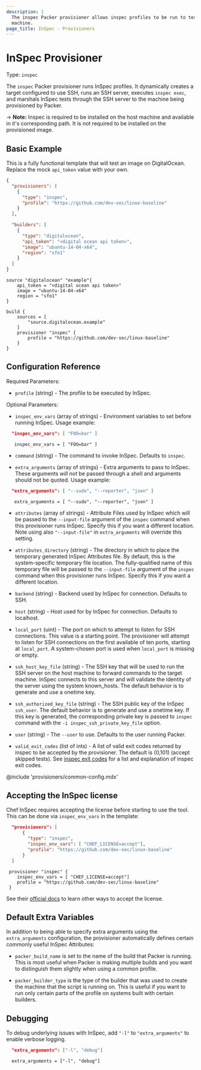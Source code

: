 ```yaml
---
description: |
  The inspec Packer provisioner allows inspec profiles to be run to test the
  machine.
page_title: InSpec - Provisioners
---
```


# InSpec Provisioner

Type: `inspec`

The `inspec` Packer provisioner runs InSpec profiles. It dynamically creates a
target configured to use SSH, runs an SSH server, executes `inspec exec`, and
marshals InSpec tests through the SSH server to the machine being provisioned
by Packer.

-> **Note:** Inspec is required to be installed on the host machine and
available in it's corresponding path. It is not required to be installed
on the provisioned image.

## Basic Example

This is a fully functional template that will test an image on DigitalOcean.
Replace the mock `api_token` value with your own.

<Tabs>
<Tab heading="JSON">

```json
{
  "provisioners": [
    {
      "type": "inspec",
      "profile": "https://github.com/dev-sec/linux-baseline"
    }
  ],

  "builders": [
    {
      "type": "digitalocean",
      "api_token": "<digital ocean api token>",
      "image": "ubuntu-14-04-x64",
      "region": "sfo1"
    }
  ]
}
```

</Tab>
<Tab heading="HCL2">

```hcl
source "digitalocean" "example"{
    api_token = "<digital ocean api token>"
    image = "ubuntu-14-04-x64"
    region = "sfo1"
}

build {
    sources = [
        "source.digitalocean.example"
    ]
    provisioner "inspec" {
        profile = "https://github.com/dev-sec/linux-baseline"
    }
}
```

</Tab>
</Tabs>

## Configuration Reference

Required Parameters:

- `profile` (string) - The profile to be executed by InSpec.

Optional Parameters:

- `inspec_env_vars` (array of strings) - Environment variables to set before
  running InSpec. Usage example:

<Tabs>
<Tab heading="JSON">

```json
  "inspec_env_vars": [ "FOO=bar" ]
```

</Tab>
<Tab heading="HCL2">

```hcl
   inspec_env_vars = [ "FOO=bar" ]
```

</Tab>
</Tabs>

- `command` (string) - The command to invoke InSpec. Defaults to `inspec`.

- `extra_arguments` (array of strings) - Extra arguments to pass to InSpec.
  These arguments _will not_ be passed through a shell and arguments should
  not be quoted. Usage example:

<Tabs>
<Tab heading="JSON">

```json
  "extra_arguments": [ "--sudo", "--reporter", "json" ]
```

</Tab>
<Tab heading="HCL2">

```hcl
   extra_arguments = [ "--sudo", "--reporter", "json" ]
```

</Tab>
</Tabs>

- `attributes` (array of strings) - Attribute Files used by InSpec which will
  be passed to the `--input-file` argument of the `inspec` command when this
  provisioner runs InSpec. Specify this if you want a different location.
  Note using also `"--input-file"` in `extra_arguments` will override this
  setting.

- `attributes_directory` (string) - The directory in which to place the
  temporary generated InSpec Attributes file. By default, this is the
  system-specific temporary file location. The fully-qualified name of this
  temporary file will be passed to the `--input-file` argument of the `inspec`
  command when this provisioner runs InSpec. Specify this if you want a
  different location.

- `backend` (string) - Backend used by InSpec for connection. Defaults to
  SSH.

- `host` (string) - Host used for by InSpec for connection. Defaults to
  localhost.

- `local_port` (uint) - The port on which to attempt to listen for SSH
  connections. This value is a starting point. The provisioner will attempt to
  listen for SSH connections on the first available of ten ports, starting at
  `local_port`. A system-chosen port is used when `local_port` is missing or
  empty.

- `ssh_host_key_file` (string) - The SSH key that will be used to run the SSH
  server on the host machine to forward commands to the target machine.
  InSpec connects to this server and will validate the identity of the server
  using the system known_hosts. The default behavior is to generate and use
  a onetime key.

- `ssh_authorized_key_file` (string) - The SSH public key of the InSpec
  `ssh_user`. The default behavior is to generate and use a onetime key. If
  this key is generated, the corresponding private key is passed to `inspec`
  command with the `-i inspec_ssh_private_key_file` option.

- `user` (string) - The `--user` to use. Defaults to the user running Packer.

- `valid_exit_codes` (list of ints) - A list of valid exit codes returned by
  inspec to be accepted by the provisioner. The default is (0,101) (accept
  skipped tests). See [inspec exit codes](https://docs.chef.io/inspec/cli/#exec)
  for a list and explanation of inspec exit codes.

@include 'provisioners/common-config.mdx'

## Accepting the InSpec license

Chef InSpec requires accepting the license before starting to use the tool.
This can be done via `inspec_env_vars` in the template:

<Tabs>
<Tab heading="JSON">

```json
  "provisioners": [
      {
        "type": "inspec",
        "inspec_env_vars": [ "CHEF_LICENSE=accept"],
        "profile": "https://github.com/dev-sec/linux-baseline"
      }
  ]
```

</Tab>
<Tab heading="HCL2">

```hcl
 provisioner "inspec" {
    inspec_env_vars = [ "CHEF_LICENSE=accept"]
    profile = "https://github.com/dev-sec/linux-baseline"
 }
```

</Tab>
</Tabs>

See their [official docs](https://docs.chef.io/chef_license_accept/) to learn other ways to accept the license.

## Default Extra Variables

In addition to being able to specify extra arguments using the
`extra_arguments` configuration, the provisioner automatically defines certain
commonly useful InSpec Attributes:

- `packer_build_name` is set to the name of the build that Packer is running.
  This is most useful when Packer is making multiple builds and you want to
  distinguish them slightly when using a common profile.

- `packer_builder_type` is the type of the builder that was used to create
  the machine that the script is running on. This is useful if you want to
  run only certain parts of the profile on systems built with certain
  builders.

## Debugging

To debug underlying issues with InSpec, add `"-l"` to `"extra_arguments"` to
enable verbose logging.

<Tabs>
<Tab heading="JSON">

```json
  "extra_arguments": ["-l", "debug"]
```

</Tab>
<Tab heading="HCL2">

```hcl
  extra_arguments = ["-l", "debug"]
```

</Tab>
</Tabs>
